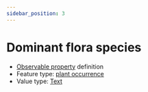 ```yaml
---
sidebar_position: 3
---
```



# Dominant flora species

- [Observable property](/viewers/dawe-vocabs?uri=https://linked.data.gov.au/def/nrm/8e782307-4e4d-4cdf-9b10-8d79794065a4) definition
- Feature type: [plant occurrence](http://linked.data.gov.au/def/tern-cv/b311c0d3-4a1a-4932-a39c-f5cdc1afa611)
- Value type: [Text](https://w3id.org/tern/ontologies/tern/Text)

<Example
  protocolModule="invertebrate-wet-pitfall"
  observableProperty="https://linked.data.gov.au/def/nrm/8e782307-4e4d-4cdf-9b10-8d79794065a4"
/>
